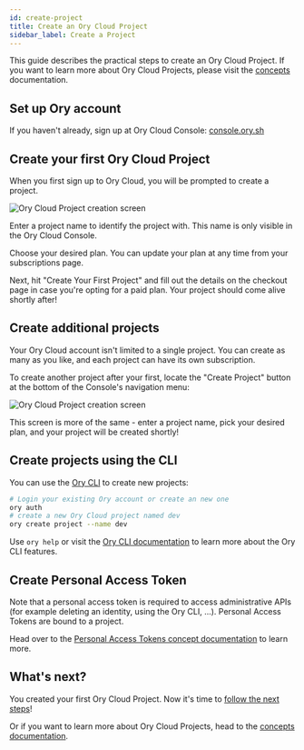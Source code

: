 ```yaml
---
id: create-project
title: Create an Ory Cloud Project
sidebar_label: Create a Project
---
```


This guide describes the practical steps to create an Ory Cloud Project. If you want to learn more about Ory Cloud Projects,
please visit the [concepts](../../concepts/project.mdx) documentation.

## Set up Ory account

If you haven't already, sign up at Ory Cloud Console: [console.ory.sh](https://console.ory.sh)

## Create your first Ory Cloud Project

When you first sign up to Ory Cloud, you will be prompted to create a project.

![Ory Cloud Project creation screen](/images/get-started/ftue.png)

Enter a project name to identify the project with. This name is only visible in the Ory Cloud Console.

Choose your desired plan. You can update your plan at any time from your subscriptions page.

Next, hit "Create Your First Project" and fill out the details on the checkout page in case you're opting for a paid plan. Your
project should come alive shortly after!

## Create additional projects

Your Ory Cloud account isn't limited to a single project. You can create as many as you like, and each project can have its own
subscription.

To create another project after your first, locate the "Create Project" button at the bottom of the Console's navigation menu:

![Ory Cloud Project creation screen](/images/get-started/project-create.png)

This screen is more of the same - enter a project name, pick your desired plan, and your project will be created shortly!

## Create projects using the CLI

You can use the [Ory CLI](https://www.ory.sh/docs/guides/cli/installation) to create new projects:

```bash
# Login your existing Ory account or create an new one
ory auth
# create a new Ory Cloud project named dev
ory create project --name dev
```

Use `ory help` or visit the [Ory CLI documentation](https://www.ory.sh/docs/guides/cli/cli-basics) to learn more about the Ory CLI features.

## Create Personal Access Token

Note that a personal access token is required to access administrative APIs (for example deleting an identity, using the Ory CLI,
...). Personal Access Tokens are bound to a project.

Head over to the [Personal Access Tokens concept documentation](../../concepts/personal-access-token.mdx) to learn more.

## What's next?

You created your first Ory Cloud Project. Now it's time to [follow the next steps](../index.mdx)!

Or if you want to learn more about Ory Cloud Projects, head to the [concepts documentation](../../concepts/project.mdx).
